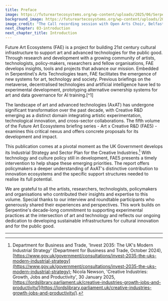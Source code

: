 ```yaml
---
title: Preface
image: https://futureartecosystems.org/wp-content/uploads/2025/06/Serpentine-Choral-Recording-crop.jpg
background_image: https://futureartecosystems.org/wp-content/uploads/2025/06/bg-Serpentine-Choral-Recording.png
image_credit: "The Call recording session with Open Arts Choir, Belfast, 24 June 2024. To produce the UK Choral AI Dataset, Serpentine recorded fifteen community choirs across the UK and worked with a Data Intermediary  and the choristers to develop a novel data governance framework. Image courtesy of Foreign Body Productions."
next_chapter: 03-introduction
next_chapter_title: Introduction
---
```


<Box>
Future Art Ecosystems (FAE) is a project for building 21st century cultural infrastructure to support art and advanced technologies for the public good. Through research and development with a growing community of artists, technologists, policy-makers, researchers and fellow organisations, FAE develops insights, tools and projects that advance our mission. Embedded in Serpentine\'s Arts Technologies team, FAE facilitates the emergence of new systems for art, technology and society. Previous briefings on the metaverse, decentralised technologies and artificial intelligence have led to experimental development, prototyping alternative ownership systems for art and data governance for AI training.[^1]

The landscape of art and advanced technologies (AxAT) has undergone significant transformation over the past decade, with Creative R&D emerging as a distinct domain integrating artistic experimentation, technological innovation, and cross-sector collaborations. The fifth volume of the Future Art Ecosystems briefing series - Art x Creative R&D (FAE5) - examines this critical nexus and offers concrete proposals for its development and impact.

This publication comes at a pivotal moment as the UK Government develops its Industrial Strategy and Sector Plan for the Creative Industries.[^2] With technology and culture policy still in development, FAE5 presents a timely intervention to help shape these emerging priorities. The report offers policymakers a deeper understanding of AxAT\'s distinctive contribution to innovation ecosystems and the specific support structures needed to realise its full potential.

We are grateful to all the artists, researchers, technologists, policymakers and organisations who contributed their insights and expertise to this volume. Special thanks to our interview and roundtable participants who generously shared their experiences and perspectives. This work builds on Serpentine\'s decade-long commitment to supporting experimental practices at the intersection of art and technology and reflects our ongoing dedication to developing sustainable infrastructures for cultural innovation and for the public good.

</Box>

<hr/>

[^1]: 'PCO: A Stewardship Technology for Art', PCO: A stewardship technology for art, accessed 5 June 2025, [https://pco.art/](https://pco.art/); Victoria Ivanova and Jennifer Ding, 'Choral Data "Trust" Experiment White Paper: Prototyping a GLAM Trusted Data Intermediary for Public Interest AI' (Serpentine Arts Technologies, 17 February 2025), [https://doi.org/10.5281/ZENODO.14859320](https://doi.org/10.5281/ZENODO.14859320).
[^2]: Department for Business and Trade, 'Invest 2035: The UK's Modern Industrial Strategy' (Department for Business and Trade, October 2024), [https://www.gov.uk/government/consultations/invest-2035-the-uks-modern-industrial-strategy](https://www.gov.uk/government/consultations/invest-2035-the-uks-modern-industrial-strategy); Nicola Newson, 'Creative Industries: Growth, Jobs and Productivity', 30 January 2025, [https://lordslibrary.parliament.uk/creative-industries-growth-jobs-and-productivity/](https://lordslibrary.parliament.uk/creative-industries-growth-jobs-and-productivity/).
